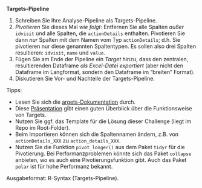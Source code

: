 
**Targets-Pipeline**


1. Schreiben Sie Ihre Analyse-Pipeline als Targets-Pipeline.
2. *Pivotieren* Sie dieses Mal *wie folgt*: Entfernen Sie alle Spalten *außer* `idvisit` und alle Spalten, die `actionDetails` enthalten. Pivotieren Sie dann *nur* Spalten mit dem Namen vom Typ `actionDetails`; d.h. Sie pivotieren nur diese genannten Spaltentypen. Es sollen also drei Spalten resultieren: `idvisit`, `name` und `value`.
2. Fügen Sie am Ende der Pipeline ein *Target* hinzu, dass den zentralen, resultierenden Dataframe *als Excel-Datei exportiert* (aber nicht den Dataframe im Langformat, sondern den Dataframe im "breiten" Format).
2. Diskutieren Sie Vor- und Nachteile der Targets-Pipeline.


Tipps: 

- Lesen Sie sich die [argets-Dokumentation](https://books.ropensci.org/targets/) durch.
- Diese [Präsentation](https://wlandau.github.io/targets-tutorial/#1) gibt einen guten Überblick über die Funktionsweise von Targets.
- Nutzen Sie ggf. das Template für die Lösung dieser Challenge (liegt im Repo im Root-Folder).
- Beim Importieren können sich die Spaltennamen ändern, z.B. von `actionDetails_XXX` zu `action_details_XXX`.
- Nutzen Sie die Funktion `pivot_longer()` aus dem Paket `tidyr` für die Pivotierung. Bei Performanzproblemen könnte sich das Paket `collapse` anbieten, wo es auch eine Pivotierungsfunktion gibt. Auch das Paket `polar` ist für hohe Performanz bekannt.


Ausgabeformat: R-Syntax (Targets-Pipeline).
